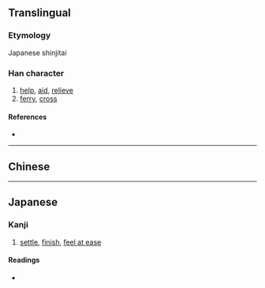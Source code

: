 {{character info/new}}
{{also|濟|济}}
==Translingual==
{{Han simplified forms|濟|済|济}}

===Etymology===
Japanese shinjitai {{Han simp|濟|f=齊|t=斉|nocap=y}}

===Han character===
{{Han char|rn=85|rad=水|as=08|sn=11|four=|canj=EYKL,XEYKL|ids=⿰氵斉}}

# [[help]], [[aid]], [[relieve]]
# [[ferry]], [[cross]]

====References====
* {{Han ref|kx=0633.371|dkj=17749|hdz=31659.020|uh=6E08|ud=28168}}

----

==Chinese==
{{zh-see|濟|v}}

----

==Japanese==
{{ja-kanji forms|済|濟}}

===Kanji===
{{ja-kanji|grade=6|rs=水08|style=s|kyu=濟}}

# [[settle]], [[finish]], [[feel at ease]]

====Readings====
* {{ja-readings
|kanyoon=[[ざい]] (zai)
|goon=[[さい]] (sai)
|kanon=[[せい]] (sei)
|kun=[[すむ]] (sumu), [[わたる]] (wataru), [[すくう]] (sukuu)
}}